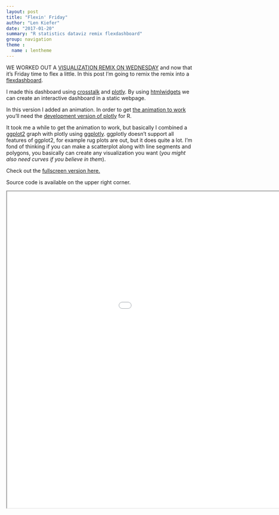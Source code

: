 ```yaml
---
layout: post
title: "Flexin' Friday"
author: "Len Kiefer"
date: "2017-01-20"
summary: "R statistics dataviz remix flexdashboard"
group: navigation
theme :
  name : lentheme
---
```


WE WORKED OUT A [VISUALIZATION REMIX ON WEDNESDAY](http://lenkiefer.com/2017/01/18/workin-workout) and now that it's Friday time to flex a little.  In this post I'm going to remix the remix into a [flexdashboard](http://rmarkdown.rstudio.com/flexdashboard/index.html).

I made this dashboard using [crosstalk]( http://rstudio.github.io/crosstalk/) and [plotly]( https://plot.ly/r/). By using [htmlwidgets]( http://www.htmlwidgets.org/) we can create an interactive dashboard in a static webpage.

In this version I added an animation.  In order to get [the animation to work](https://cpsievert.github.io/plotly_book/key-frame-animations.html) you'll need the [development version of plotly](https://github.com/ropensci/plotly) for R.

It took me a while to get the animation to work, but basically I combined a [ggplot2](http://ggplot2.org/) graph with plotly using [ggplotly](https://plot.ly/ggplot2/).  ggplotly doesn't support all features of ggplot2, for example rug plots are out, but it does quite a lot.  I'm fond of thinking if you can make a scatterplot along with line segments and polygons, you basically can create any visualization you want (*you might also need curves if you believe in them*).

Check out the [fullscreen version here.]({{ site.url}}/chartbooks/jan2017/friday_flexin.html)

Source code is available on the upper right corner.

<iframe src="{{ site.url}}/chartbooks/jan2017/friday_flexin.html" height="850" width="1200"></iframe>